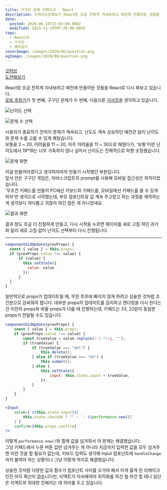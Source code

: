 ```yaml
---
title: 구구단 문제 리메이크 - React
description: 깃허브도전해보기 React랑 조금 친하게 지내보려고 예전에 만들어둔 것들을 React로 다시 짜보고 있습니다.로또 추첨기가 첫 번째, 구구단 문제가 두 번째, 다음으론 가사집을 생각하고 있습니다. 사용자가 종료하기 전까지 문제가 계속되고, 난도도 계속 상승하던 예전관 달리 난이도와 문제 수를 고를 수 있게 해뒀습니다.보통을 2 ~ 20, 어려움을 11 ~ 20, 아주 어려움을 11 ~ 30으로 해뒀다가, &quot;보통&quot;이란 난이도에서
date:
  posted: 2020-06-18T15:03:00.000Z
  modified: 2023-11-19T07:26:00.000Z
tags:
  - ReactJS
  - 구구단
  - 제작일지
coverImage: /images/2020/06/question.png
ogImage: /images/2020/06/question.png
---
```


[깃허브](https://github.com/marshallku/simple-brain-training)  
[도전해보기](https://marshallku.github.io/simple-brain-training/)

React랑 조금 친하게 지내보려고 예전에 만들어둔 것들을 React로 다시 짜보고 있습니다.  
[로또 추첨기](https://marshallku.com/web/tips/react%eb%a1%9c-%eb%a1%9c%eb%98%90%eb%b2%88%ed%98%b8-%ec%83%9d%ec%84%b1%ea%b8%b0-%eb%a7%8c%eb%93%a4%ea%b8%b0)가 첫 번째, 구구단 문제가 두 번째, 다음으론 [가사집](https://marshallku.com/twice/discography)을 생각하고 있습니다.

![난이도 선택](/images/2020/06/difficulty.png)

![문제 수 선택](/images/2020/06/number-of-questions.png)

사용자가 종료하기 전까지 문제가 계속되고, 난도도 계속 상승하던 예전관 달리 난이도와 문제 수를 고를 수 있게 해뒀습니다.  
보통을 2 \~ 20, 어려움을 11 \~ 20, 아주 어려움을 11 \~ 30으로 해뒀다가, '보통'이란 난이도에서 19\*19는 너무 가혹하지 않나 싶어서 난이도는 전체적으로 하향 조정했습니다.

![문제 화면](/images/2020/06/question.png)

이걸 만들어야겠다고 생각하자마자 만들기 시작했던 부분입니다.  
앞서 만든 구구단 게임은, 자바스크립트의 prompt를 사용해 모바일 접근성은 최악이었습니다.  
'무조건 키패드를 만들어 PC에선 키보드와 키패드를, 모바일에선 키패드를 쓸 수 있게 하자'란 생각으로 시작했는데, 부모 컴포넌트랑 값 계속 주고받고 하는 과정을 제작하는 게 생각보다 까다롭고 귀찮아 여간 힘든 게 아니었네요.

![결과 화면](/images/2020/06/result.png)

결과 창도 조금 더 친절하게 만들고, 다시 시작을 누르면 페이지를 새로 고침 하던 과거와 달리 새로 고침 없이 난이도 선택부터 다시 진행됩니다.

---

```js
componentDidUpdate(prevProps) {
  const { value } = this.props;
  if (prevProps.value !== value) {
      if (value) {
        this.setState({
          value: value
        });
      }
  }
}
```

일반적으로 props가 업데이트될 때, 무한 루프에 빠지지 않게 하려고 상술한 것처럼 조건문으로 감싸줘야 합니다. 대부분 props의 업데이트를 감지하고 렌더링을 다시 한다는 건 이전의 props와 바꿀 props가 다를 때 진행하는데, 키패드는 33, 22같이 동일한 props가 전달될 수도 있습니다.

```jsx
componentDidUpdate(prevProps) {
    const { value } = this.props;
    if (prevProps.value !== value) {
        const trueValue = value.replace(/-(.*)/g, "");
        if (trueValue) {
            if (trueValue === "del") {
                this.delete();
            } else if (trueValue === "ok") {
                this.submit();
            } else {
                this.setState({
                    input: this.state.input + trueValue,
                });
            }
        }
    }
}

<Input
    value={`${this.state.input}${
        this.state.checkOK ? "" : `- ${performance.now()}`
    }`}
    confirm={this.props.confirm}
/>
```

이렇게 `performance.now()`와 함께 값을 넘겨줘서 이 문제는 해결했습니다.  
그냥 키패드에서 누른 버튼 값만 넘겨주는 게 아니라 지금까지 입력한 값을 모두 넘겨주면 이런 짓을 할 필요가 없는데, 키보드 입력도 생각해 Input 컴포넌트에 `handleChange`까지 붙여야 하는 상황이니 그냥 이렇게 억지로 해결했습니다.

상술한 것처럼 다양한 값과 함수가 컴포넌트 사이를 오가야 해서 이게 옳게 된 리메이크인진 아직 확신이 없습니다만, 리액트가 익숙해져야 최적화를 하건 뭘 하건 할 테니 일단은 리액트와 최대한 친해지는 데 의미를 두고 있습니다.